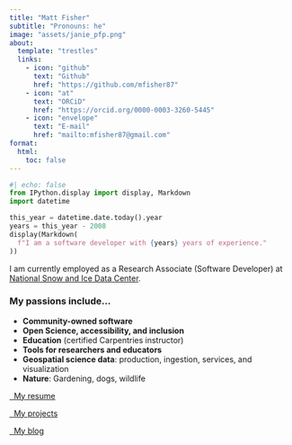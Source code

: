 ```yaml
---
title: "Matt Fisher"
subtitle: "Pronouns: he"
image: "assets/janie_pfp.png"
about:
  template: "trestles"
  links:
    - icon: "github"
      text: "Github"
      href: "https://github.com/mfisher87"
    - icon: "at"
      text: "ORCiD"
      href: "https://orcid.org/0000-0003-3260-5445"
    - icon: "envelope"
      text: "E-mail"
      href: "mailto:mfisher87@gmail.com"
format:
  html:
    toc: false
---
```


<!-- TODO: Update this code when Quarto 1.4 is released:
  https://github.com/quarto-dev/quarto-cli/pull/6190
-->
```python
#| echo: false
from IPython.display import display, Markdown
import datetime

this_year = datetime.date.today().year
years = this_year - 2008
display(Markdown(
  f"I am a software developer with {years} years of experience."
))
```

I am currently employed as a Research Associate (Software Developer) at
[National Snow and Ice Data Center](https://nsidc.org).


### My passions include...

* **Community-owned software**
* **Open Science, accessibility, and inclusion**
* **Education** (certified Carpentries instructor)
* **Tools for researchers and educators**
* **Geospatial science data**: production, ingestion, services, and visualization
* **Nature**: Gardening, dogs, wildlife

:::{.d-grid .gap-2 .blockfix}
[<i class="bi bi-file-earmark-person-fill"></i>&nbsp;&nbsp;My resume](resume.pdf){.btn .btn-success role="button"}

[<i class="bi bi-tools"></i>&nbsp;&nbsp;My projects](my-work/projects/index.md){.btn .btn-primary role="button"}

[<i class="bi bi-megaphone-fill"></i>&nbsp;&nbsp;My blog](posts/index.md){.btn .btn-primary role="button"}
:::
